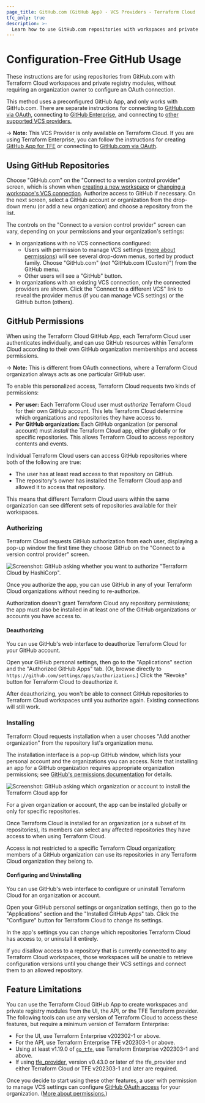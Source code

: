 ```yaml
---
page_title: GitHub.com (GitHub App) - VCS Providers - Terraform Cloud
tfc_only: true
description: >-
  Learn how to use GitHub.com repositories with workspaces and private registry modules, without requiring an organization owner to configure an OAuth connection.
---
```


[private module registry]: /terraform/cloud-docs/registry

[policy sets]: /terraform/cloud-docs/policy-enforcement/manage-policy-sets

[vcs settings]: /terraform/cloud-docs/workspaces/settings/vcs

[create]: /terraform/cloud-docs/workspaces/creating

[owners]: /terraform/cloud-docs/users-teams-organizations/teams#the-owners-team

# Configuration-Free GitHub Usage

These instructions are for using repositories from GitHub.com with Terraform Cloud workspaces and private registry modules, without requiring an organization owner to configure an OAuth connection.

This method uses a preconfigured GitHub App, and only works with GitHub.com. There are separate instructions for connecting to [GitHub.com via OAuth](/terraform/cloud-docs/vcs/github), connecting to [GitHub Enterprise](/terraform/cloud-docs/vcs/github-enterprise), and connecting to [other supported VCS providers.](/terraform/cloud-docs/vcs)

-> **Note:** This VCS Provider is only available on Terraform Cloud. If you are using Terraform Enterprise, you can follow the instructions for creating [GitHub App for TFE](/terraform/enterprise/admin/application/github-app-integration) or connecting to [GitHub.com via OAuth](/terraform/cloud-docs/vcs/github).

## Using GitHub Repositories

Choose "GitHub.com" on the "Connect to a version control provider" screen, which is shown when [creating a new workspace][create] or [changing a workspace's VCS connection][vcs settings]. Authorize access to GitHub if necessary. On the next screen, select a GitHub account or organization from the drop-down menu (or add a new organization) and choose a repository from the list.

The controls on the "Connect to a version control provider" screen can vary, depending on your permissions and your organization's settings:

- In organizations with no VCS connections configured:
  - Users with permission to manage VCS settings ([more about permissions](/terraform/cloud-docs/users-teams-organizations/permissions)) will see several drop-down menus, sorted by product family. Choose "GitHub.com" (_not_ "GitHub.com (Custom)") from the GitHub menu.
  - Other users will see a "GitHub" button.
- In organizations with an existing VCS connection, only the connected providers are shown. Click the "Connect to a different VCS" link to reveal the provider menus (if you can manage VCS settings) or the GitHub button (others).

[permissions-citation]: #intentionally-unused---keep-for-maintainers

## GitHub Permissions

When using the Terraform Cloud GitHub App, each Terraform Cloud user authenticates individually, and can use GitHub resources within Terraform Cloud according to their own GitHub organization memberships and access permissions.

-> **Note:** This is different from OAuth connections, where a Terraform Cloud organization always acts as one particular GitHub user.

To enable this personalized access, Terraform Cloud requests two kinds of permissions:

- **Per user:** Each Terraform Cloud user must _authorize_ Terraform Cloud for their own GitHub account. This lets Terraform Cloud determine which organizations and repositories they have access to.
- **Per GitHub organization:** Each GitHub organization (or personal account) must _install_ the Terraform Cloud app, either globally or for specific repositories. This allows Terraform Cloud to access repository contents and events.

Individual Terraform Cloud users can access GitHub repositories where both of the following are true:

- The user has at least read access to that repository on GitHub.
- The repository's owner has installed the Terraform Cloud app and allowed it to access that repository.

This means that different Terraform Cloud users within the same organization can see different sets of repositories available for their workspaces.

### Authorizing

Terraform Cloud requests GitHub authorization from each user, displaying a pop-up window the first time they choose GitHub on the "Connect to a version control provider" screen.

![Screenshot: GitHub asking whether you want to authorize "Terraform Cloud by HashiCorp".](/img/docs/gh-app-authorize.png)

Once you authorize the app, you can use GitHub in any of your Terraform Cloud organizations without needing to re-authorize.

Authorization doesn't grant Terraform Cloud any repository permissions; the app must also be installed in at least one of the GitHub organizations or accounts you have access to.

#### Deauthorizing

You can use GitHub's web interface to deauthorize Terraform Cloud for your GitHub account.

Open your GitHub personal settings, then go to the "Applications" section and the "Authorized GitHub Apps" tab. (Or, browse directly to `https://github.com/settings/apps/authorizations`.) Click the "Revoke" button for Terraform Cloud to deauthorize it.

After deauthorizing, you won't be able to connect GitHub repositories to Terraform Cloud workspaces until you authorize again. Existing connections will still work.

### Installing

Terraform Cloud requests installation when a user chooses "Add another organization" from the repository list's organization menu.

The installation interface is a pop-up GitHub window, which lists your personal account and the organizations you can access. Note that installing an app for a GitHub organization requires appropriate organization permissions; see [GitHub's permissions documentation](https://help.github.com/en/github/setting-up-and-managing-organizations-and-teams/permission-levels-for-an-organization#github-app-managers) for details.

![Screenshot: GitHub asking which organization or account to install the Terraform Cloud app for](/img/docs/gh-app-install-pick.png)

For a given organization or account, the app can be installed globally or only for specific repositories.

Once Terraform Cloud is installed for an organization (or a subset of its repositories), its members can select any affected repositories they have access to when using Terraform Cloud.

Access is not restricted to a specific Terraform Cloud organization; members of a GitHub organization can use its repositories in any Terraform Cloud organization they belong to.

#### Configuring and Uninstalling

You can use GitHub's web interface to configure or uninstall Terraform Cloud for an organization or account.

Open your GitHub personal settings or organization settings, then go to the "Applications" section and the "Installed GitHub Apps" tab. Click the "Configure" button for Terraform Cloud to change its settings.

In the app's settings you can change which repositories Terraform Cloud has access to, or uninstall it entirely.

If you disallow access to a repository that is currently connected to any Terraform Cloud workspaces, those workspaces will be unable to retrieve configuration versions until you change their VCS settings and connect them to an allowed repository.

## Feature Limitations

You can use the Terraform Cloud GitHub App to create workspaces and private registry modules from the UI, the API, or the TFE Terraform provider.  The following tools can use any version of Terraform Cloud to access these features, but require a minimum version of Terraform Enterprise:

- For the UI, use Terraform Enterprise v202302-1 or above.
- For the API, use Terraform Enterprise TFE v202303-1 or above.
- Using at least v1.19.0 of [`go_tfe`](https://github.com/hashicorp/go-tfe), use Terraform Enterprise v202303-1 and above.
- If using [tfe_provider](https://registry.terraform.io/providers/hashicorp/tfe/latest/docs), version v0.43.0 or later of the tfe_provider and either Terraform Cloud or TFE v202303-1 and later are required.

Once you decide to start using these other features, a user with permission to manage VCS settings can configure [GitHub OAuth access](/terraform/cloud-docs/vcs/github) for your organization. ([More about permissions.](/terraform/cloud-docs/users-teams-organizations/permissions))

[permissions-citation]: #intentionally-unused---keep-for-maintainers

